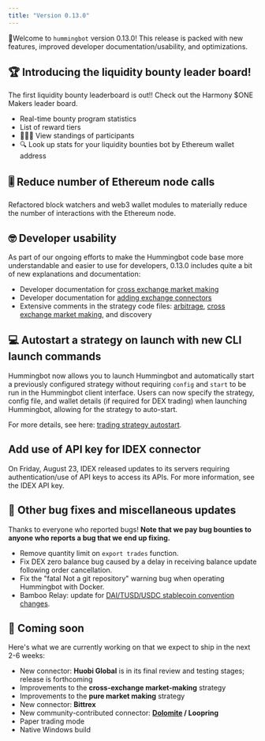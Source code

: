 ```yaml
---
title: "Version 0.13.0"
---
```


🚀Welcome to `hummingbot` version 0.13.0! This release is packed with new features, improved developer documentation/usability, and optimizations.

## 🏆 Introducing the liquidity bounty leader board!

The first liquidity bounty leaderboard is out!! Check out the Harmony \$ONE Makers leader board.

- Real-time bounty program statistics
- List of reward tiers
- 🥇🥈🥉 View standings of participants
- 🔍 Look up stats for your liquidity bounties bot by Ethereum wallet address

## 🎚️ Reduce number of Ethereum node calls

Refactored block watchers and web3 wallet modules to materially reduce the number of interactions with the Ethereum node.

## 🤓 Developer usability

As part of our ongoing efforts to make the Hummingbot code base more understandable and easier to use for developers, 0.13.0 includes quite a bit of new explanations and documentation:

- Developer documentation for [cross exchange market making](/developer/cross-exchange-market-making/)
- Developer documentation for [adding exchange connectors](/developer/miscellaneous/#adding-connectors-to-exchanges-on-other-blockchains)
- Extensive comments in the strategy code files: [arbitrage](https://github.com/CoinAlpha/hummingbot/tree/master/hummingbot/strategy/arbitrage), [cross exchange market making](https://github.com/CoinAlpha/hummingbot/blob/master/hummingbot/strategy/cross_exchange_market_making), and discovery

## 💻 Autostart a strategy on launch with new CLI launch commands

Hummingbot now allows you to launch Hummingbot and automatically start a previously configured strategy without requiring `config` and `start` to be run in the Hummingbot client interface. Users can now specify the strategy, config file, and wallet details (if required for DEX trading) when launching Hummingbot, allowing for the strategy to auto-start.

For more details, see here: [trading strategy autostart](/operation/strategy-autostart).

## Add use of API key for IDEX connector

On Friday, August 23, IDEX released updates to its servers requiring authentication/use of API keys to access its APIs. For more information, see the IDEX API key.

## 🐞 Other bug fixes and miscellaneous updates

Thanks to everyone who reported bugs! **Note that we pay bug bounties to anyone who reports a bug that we end up fixing.**

- Remove quantity limit on `export trades` function.
- Fix DEX zero balance bug caused by a delay in receiving balance update following order cancellation.
- Fix the "fatal Not a git repository" warning bug when operating Hummingbot with Docker.
- Bamboo Relay: update for [DAI/TUSD/USDC stablecoin convention changes](https://medium.com/bamboo-relay/august-development-update-44307ce7898a).

## 🚀 Coming soon

Here's what we are currently working on that we expect to ship in the next 2-6 weeks:

- New connector: **Huobi Global** is in its final review and testing stages; release is forthcoming
- Improvements to the **cross-exchange market-making** strategy
- Improvements to the **pure market making** strategy
- New connector: **Bittrex**
- New community-contributed connector: **[Dolomite](https://dolomite.io/) / Loopring**
- Paper trading mode
- Native Windows build
